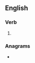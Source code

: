 {{also|re-shot}}
==English==

===Verb===
{{head|en|verb form}}

# {{en-past of|reshoot}}

===Anagrams===
* {{anagrams|en|Rothes|Stoehr|hetros|hoster|others|rehost|shorte|throes|tosher}}